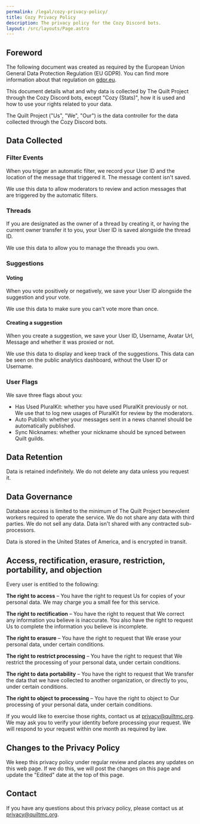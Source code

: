 ```yaml
---
permalink: /legal/cozy-privacy-policy/
title: Cozy Privacy Policy
description: The privacy policy for the Cozy Discord bots.
layout: /src/layouts/Page.astro
---
```


## Foreword

The following document was created as required by the European Union General Data Protection Regulation (EU GDPR).
You can find more information about that regulation on [gdpr.eu](https://gdpr.eu/).

This document details what and why data is collected by The Quilt Project through the Cozy Discord bots, except "Cozy (Stats)", how it is used and how to use your rights related to your data.

The Quilt Project ("Us", "We", "Our") is the data controller for the data collected through the Cozy Discord bots.

## Data Collected

### Filter Events

When you trigger an automatic filter, we record your User ID and the location of the message that triggered it.
The message content isn't saved.

We use this data to allow moderators to review and action messages that are triggered by the automatic filters.

### Threads

If you are designated as the owner of a thread by creating it, or having the current owner transfer it to you,
your User ID is saved alongside the thread ID.

We use this data to allow you to manage the threads you own.

### Suggestions

#### Voting

When you vote positively or negatively, we save your User ID alongside the suggestion and your vote.

We use this data to make sure you can't vote more than once.

#### Creating a suggestion

When you create a suggestion, we save your User ID, Username, Avatar Url, Message and whether it was proxied or not.

We use this data to display and keep track of the suggestions. This data can be seen on the public analytics dashboard, without the User ID or Username.

### User Flags

We save three flags about you:
- Has Used PluralKit: whether you have used PluralKit previously or not. We use that to log new usages of PluralKit for review by the moderators.
- Auto Publish: whether your messages sent in a news channel should be automatically published.
- Sync Nicknames: whether your nickname should be synced between Quilt guilds.

## Data Retention

Data is retained indefinitely. We do not delete any data unless you request it.

## Data Governance

Database access is limited to the minimum of The Quilt Project benevolent workers required to operate the service. We do not share any data with third parties. We do not sell any data. Data isn't shared with any contracted sub-processors.

Data is stored in the United States of America, and is encrypted in transit.
## Access, rectification, erasure, restriction, portability, and objection

Every user is entitled to the following:

**The right to access** – You have the right to request Us for copies of your personal data.
We may charge you a small fee for this service.

**The right to rectification** – You have the right to request that We correct any information
you believe is inaccurate. You also have the right to request Us to complete the information
you believe is incomplete.

**The right to erasure** – You have the right to request that We erase your personal data,
under certain conditions.

**The right to restrict processing** – You have the right to request that We restrict the
processing of your personal data, under certain conditions.

**The right to data portability** – You have the right to request that We transfer the data
that we have collected to another organization, or directly to you, under certain conditions.

**The right to object to processing** – You have the right to object to Our processing of
your personal data, under certain conditions.

If you would like to exercise those rights, contact us at [privacy@quiltmc.org](mailto:privacy@quiltmc.org).
We may ask you to verify your identity before processing your request.
We will respond to your request within one month as required by law.

## Changes to the Privacy Policy

We keep this privacy policy under regular review and places any updates on this web page.
If we do this, we will post the changes on this page and update the "Edited" date at the top of this page.

## Contact

If you have any questions about this privacy policy, please contact us at
[privacy@quiltmc.org](mailto:privacy@quiltmc.org).
